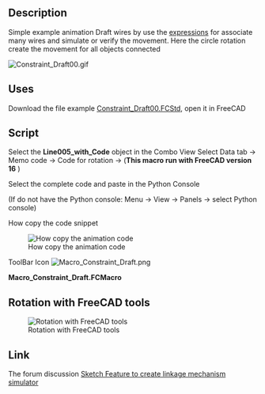 <languages/>
<translate>
<!--T:1-->
{{Macro
|Name=Constraint Draft
|Icon=Macro_Constraint_Draft.png
|Description=Create simulation using the [[Expressions|expressions]] for link all objects (This macro run with FreeCAD version 16 ).
|Author=Mario52
|Version=1.0
|Date=2017-04-19
|FCVersion=0.16
|Download=The file example [https://forum.freecad.org/download/file.php?id=36559 Constraint_Draft00.FCStd]<br />[https://wiki.freecad.org/images/d/d8/Macro_Constraint_Draft.png ToolBar Icon]
}}

==Description== <!--T:2-->

<!--T:3-->
Simple example animation Draft wires by use the [[Expressions|expressions]] for associate many wires and simulate or verify the movement. Here the circle rotation create the movement for all objects connected

<!--T:4-->
[[File:Constraint Draft00.gif]]
{{Caption|Animation use the constraint expression}}

==Uses== <!--T:5-->

<!--T:6-->
Download the file example [https://forum.freecad.org/download/file.php?id=36559 Constraint_Draft00.FCStd], open it in FreeCAD

==Script== <!--T:7-->

<!--T:8-->
Select the '''Line005_with_Code''' object in the Combo View Select Data tab → Memo code → Code for rotation → {{KEY| ... }}  ('''This macro run with FreeCAD version 16''' )

<!--T:9-->
Select the complete code and paste in the Python Console 

<!--T:10-->
(If do not have the Python console: Menu → View → Panels → select Python console)

<!--T:11-->
How copy the code snippet

<!--T:12-->
[[File:Constraint_Draft_Code01.gif|How copy the animation code]]

</translate>
ToolBar Icon [[Image:Macro_Constraint_Draft.png]]

'''Macro_Constraint_Draft.FCMacro'''

{{MacroCode|code=

# Copy and pate this snippet in the FreeCAD console Python 
# mario52 19/04/2017

import FreeCADGui
import FreeCAD

#FreeCAD.Console.PrintMessage(str(FreeCAD.Version()) + "\n")
if int(FreeCAD.Version()[1]) == 16:    # Version de FreeCAD
    try:
        for i in range(0,360,5):
            App.getDocument("Constraint_Draft00").Circle.Placement=App.Placement(App.Vector(0,0,0), App.Rotation(i,0,0), App.Vector(0,0,0))
            FreeCADGui.updateGui()
            FreeCAD.ActiveDocument.recompute()
    except Exception:
        FreeCAD.Console.PrintMessage("You must download the Constraint_Draft00.FCStd file for run this macro" + "\n")
        import webbrowser 
        webbrowser.open("https://forum.freecad.org/download/file.php?id=36559")

else:
    FreeCAD.Console.PrintError("This macro run with the FreeCAD.Version 16 " + "\n")

}}

<translate>

==Rotation with FreeCAD tools== <!--T:13-->

<!--T:14-->
[[File:Constraint Draft01.gif|Rotation with FreeCAD tools]]

==Link== <!--T:15-->

<!--T:16-->
The forum discussion [https://forum.freecad.org/viewtopic.php?f=22&t=21778&sid=28247565010ecdef0aa4f5c69e58f672 Sketch Feature to create linkage mechanism simulator]
</translate>